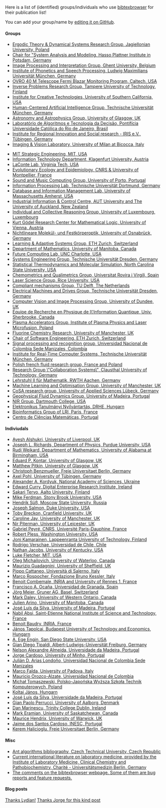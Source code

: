 Here is a list of (identified) groups/individuals who use [[http://www.monperrus.net/martin/bibtexbrowser/|bibtexbrowser]] for their publication list!

You can add your group/name by [[https://github.com/monperrus/bibtexbrowser/edit/master/bibtexbrowser-users.wiki|editing it on GitHub]].

==== Groups ====
* [[http://www.etds.im.uj.edu.pl/publications.php|Ergodic Theory & Dynamical Systems Research Group, Jagiellonian University, Poland]]
* [[http://hpi.de/de/giese/personen/prof-dr-holger-giese.html|Chair for "System Analysis and Modeling, Hasso Plattner Institute in Potsdam, Germany]]
* [[http://ipi.ugent.be/ipi/drupal/|Image Processing and Interpretation Group, Ghent University, Belgium]]
* [[http://www.phonetik.uni-muenchen.de/forschung/publikationen/index.php?lang=en|Institute of Phonetics and Speech Processing, Ludwig Maximilians Universität München, Germany]]
* [[http://www.astro.caltech.edu/ovroblazars/index.php?page=papers|OVRO 40 M Telescope Fermi Blazar Monitoring Program, Caltech, USA]]
* [[http://math.tut.fi/inversegroup/publications.php|Inverse Problems Research Group, Tampere University of Technology, Finland]]
* [[http://ict.usc.edu/publications.php|Institute for Creative Technologies, University of Southern California, USA]]
* [[http://hcai.in.tum.de/publications|Human-Centered Artificial Intelligence Group, Technische Universität München, Germany]]
* [[http://www.astro.gla.ac.uk/?page_id=865|Astronomy and Astrophysics Group, University of Glasgow, UK]]
* [[http://www.inf.puc-rio.br/~atd-lab/publicacoes.php|Laboratório de Algoritmos e Tecnologia da Decisão, Pontifícia Universidade Católica do Rio de Janeiro, Brasil]]
* [[http://www.iris-egris.de/en/publications?bib=irislit.bib&all|Institute for Regional Innovation and Social research - IRIS e.V., Tübingen, Germany]]
* [[http://www.ivl.disco.unimib.it/Publications/|Imaging &amp; Vision Laboratory, University of Milan at Bicocca, Italy]]
<!-- * [[|Groupe d&#039;Acoustique de l&#039;, Université de Sherbrooke, Canada]] -->
* [[http://strategic.mit.edu/bydate.php|MIT Strategic Engineering, MIT, USA]]
* [[http://www-itec.uni-klu.ac.at/bib/|Information Technology Department, Klagenfurt University, Austria]]
* [[http://lacontelab.org/publications.php|LaConte Lab, Virginia Tech, USA]]
* [[http://www.evolepid.org/pubs.php|Evolutionary Ecology and Epidemiology, CNRS &amp; University of Montpellier, France]]
* [[http://smc.inescporto.pt/publications.php?all=1|Sound and Music Computing Group, University of Porto, Portugal]]
* [[http://www.dt.e-technik.uni-dortmund.de/publikationen/papers/|Information Processing Lab, Technische Universität Dortmund, Germany]]
* [[http://dbgroup.cs.umass.edu/index.php?page=publications|Database and Information Management Lab, University of Massachusetts Amherst, USA]]
* [[http://www.i2c2.aut.ac.nz/Research/Publications.php|Industrial Information & Control Centre, AUT University and The University of Auckland, New Zealand]]
* [[http://icr.uni.lu/publications.php|Individual and Collective Reasoning Group, University of Luxembourg, Luxembourg]]
* [[http://www.logic.univie.ac.at/bibliography/bibtexbrowser.php|Kurt Gödel Research Center for Mathematical Logic, University of Vienna, Austria]]
* [[http://www.imlau.physik.uni-osnabrueck.de/Publikationen/index.php| Nichtlineare Molekül- und Festkörperoptik, University of Osnabrück, Germany]]
* [[http://las.ethz.ch/publications.php?all&bib=laspub.bib|Learning & Adaptive Systems Group, ETH Zurich, Switzerland]]
* [[http://www.math.umanitoba.ca/research/publications.php|Department of Mathematics, University of Manitoba, Canada]]
* [[http://fcl.uncc.edu/index.php?option=com_wrapper&view=wrapper&Itemid=56|Future Computing Lab, UNC Charlotte, USA]] 
* [[http://tu-dresden.de/die_tu_dresden/fakultaeten/fakultaet_informatik/sysa/se/publications/|Systems Engineering Group, Technische Universität Dresden, Germany]]
* [[http://turbo.che.ncsu.edu/publications.html|Statistical Thermodynamics and Molecular Simulation, North Carolina State University, USA]]
* [[http://www.quimica.urv.es/quimio/ang/maincat.html|Chemometrics and Qualimetrics Group, Universitat Rovira i Virgili, Spain]]
* [[http://www.ece.rice.edu/~lasersci/publications.php|Laser Science Group, Rice University, USA]]
* [[http://compliantmechanisms.3me.tudelft.nl/mw/index.php/Compliant_mechanisms|Compliant mechanisms Group, TU Delft, The Netherlands]]
* [[http://eeiema.et.tu-dresden.de/ema/publikationen.php|Electrical Machines and Drives Group, Technische Universität Dresden, Germany]]
* [[http://www.computing.dundee.ac.uk/projects/vision/publications.php|Computer Vision and Image Processing Group, University of Dundee, UK]]
* [[http://epiq.physique.usherbrooke.ca/?section=publications|Équipe de Recherche en Physique de l\'Information Quantique, Univ. Sherbrooke, Canada]]
* [[http://www.ifpilm.waw.pl/PAG/?id=publications|Plasma Accelerators Group, Institute of Plasma Physics and Laser Microfusion, Poland]]
* [[http://fluorine.ch.man.ac.uk/research/pubs.php|Fluorine Chemistry Research, University of Manchester, UK]]
* [[http://se.ethz.ch/publications/index.php|Chair of Software Engineering, ETH Zurich, Switzerland]]
* [[http://www.manizales.unal.edu.co/gta/signal/bibtexbrowser.php?bib=PublicacionesGrupo.bib|Signal processing and recognition group, Universidad Nacional de Colombia Sede Manizales, Colombia]]
* [[http://home.rcs.ei.tum.de/publications/|Institute for Real-Time Computer Systems, Technische Universität München, Germany]]
* [[http://sphere.meil.pw.edu.pl/index.php?id=publications|Polish french fluid research group, France and Poland]]
* [[http://cscw.in.tu-clausthal.de/publications.php?academic=|Research Group \"Collaboration Systems\", Clausthal University of Technology, Germany]]
* [[http://www.math2.rwth-aachen.de/de/forschung/publ|Lehrstuhl II für Mathematik, RWTH Aachen, Germany]]
* [[http://intranet.cs.man.ac.uk/mlo/publications.php|Machine Learning and Optimisation Group, University of Manchester, UK]]
* [[http://www.cosa.fh-luebeck.de/de/publications.html|CoSA research group, University of Applied Sciences Lübeck, Germany]]
* [[http://wakes.uma.pt/bibwakes.php|Geophysical Fluid Dynamics Group, University of Madeira, Portugal]]
* [[http://www.dartmouth.edu/~nir/bibtexbrowser.php?bib=bibs/2009.bib&all|NIR Group, Dartmouth College, USA]]
* [[http://www.drhe.drk.hu/etn/modulok/okt_profil/bibtexbrowser.php| Elektronikus Tanulmányi Nyilvántartás, DRHE, Hungarn]]
* [[http://bioinfo.lri.fr/publi/bibtexbrowser.php|Bioinformatics Group of LRI, Paris, France]]
* [[http://ccm.uma.pt/index.php?lab=pura&m=publications|Centro de Ciências Matemáticas, Portugal]]


==== Indiviudals ====
* [[http://cgi.csc.liv.ac.uk/~ash/Publications/|Ayesh Alshukri, University of Liverpool, UK]] 
* [[http://www.physics.purdue.edu/~richa152/publications.php|Joseph L. Richards, Department of Physics, Purdue University, USA]]
* [[http://people.cas.uab.edu/~weikard/papers/mybibtexbrowser.php?bib=all.bib&author=Rudi+Weikard|Rudi Weikard, Department of Mathematics, University of Alabama at Birmingham, USA]]
* [[http://www.astro.gla.ac.uk/users/eduard/papers/bibtexbrowser.php?bib=eduard.bib&all|Eduard P. Kontar, University of Glasgow, UK]]
* [[http://www.astro.gla.ac.uk/~matthew/conferences.php|Matthew Pitkin, University of Glasgow, UK]]
* [[http://christoph-benzmueller.de/|Christoph Benzmueller, Freie Universitaet Berlin, Germany]]
* [[http://www.striatedspace.de/publikationen|Axel Pohl, University of Tübingen, Germany]]
* [[http://www.imp.kiev.ua/~kord/papers/|Alexander A. Kordyuk, National Academy of Sciences, Ukraine]]
* [[http://www.edwardcurry.org/publications/|Edward Curry, Digital Enterprise Research Institute, Ireland]]
* [[http://www.tml.tkk.fi/~tervos/publications.php|Sakari Tervo, Aalto University, Finland]]
* [[http://www.cs.stonybrook.edu/~mferdman/#publications| Mike Ferdman, Stony Brook University, USA]]
* [[http://suess.sdf-eu.org/website/lang/en/pubs.php|Hendrik Süß, Moscow State University, Russia]]
* [[http://josephsalmon.eu/index.php?page=papers&lang=en|Joseph Salmon, Duke University, USA]]
* [[http://public.cranfield.ac.uk/c5354/publications/|Toby Breckon, Cranfield University, UK]]
* [[http://www.cs.man.ac.uk/~jayc/publications.php| Caroline Jay, University of Manchester, UK]]
* [[http://www.cs.le.ac.uk/people/npiterman/publications/bibtexbrowser.php?frameset&bib=publications.bib|Nir Piterman, University of Leicester, UK]]
* [[http://www.ceremade.dauphine.fr/~peyre/publications/|Gabriel Peyré, CNRS, Université Paris-Dauphine, France]]
* [[http://research.engineering.wustl.edu/~pless/pubs/publications.php|Robert Pless, Washington University, USA]]
* [[http://personal.lut.fi/users/joni.kamarainen/publications_type.html|Joni Kamarainen, Lappeenranta University of Technology, Finland]]
* [[http://vision.die.uchile.cl/~rverscha/pub.php|Rodrigo Verschae, Universidad de Chile, Chile]]
* [[http://cs.uky.edu/~jacobs/publications.html|Nathan Jacobs, University of Kentucky, USA]]
* [[http://people.csail.mit.edu/lukesf/publications/|Luke Fletcher, MIT, USA]]
* [[http://ece.uwaterloo.ca/~olegm/publications.php|Oleg Michailovich, University of Waterloo, Canada]]
* [[http://mguadagnini.staff.shef.ac.uk/publications/|Maurizio Guadagnini, University of Sheffield, UK]]
* [[http://www.dia.unisa.it/professori/cattaneo/bibtexbrowser.php?bib=personal.bibp|Pippo Cattaneo, Università di Salerno, Italy]]
* [[http://dkm.fbk.eu/rospocher/pubs.php|Marco Rospocher, Fondazione Bruno Kessler, Italy]]
* [[http://www.combemale.fr/?p=publication|Benoit Combemale, INRIA and University of Rennes 1, France]]
* [[http://www.ugr.es/~focana/bibtexbrowser.php?bib=curepaco.bib|Francisco A. Ocaña, Universidad de Granada, Spain]]
* [[http://vint.de/pub.php|Jörg Meier, Gruner AG, Basel, Switzerland]]
* [[http://markdaley.org/pubs/bibtexbrowser.php?bib=daleybib.bib&all|Mark Daley, University of Western Ontario, Canada]]
* [[http://www.math.umanitoba.ca/~jarino/cgi-bin/bibtexbrowser.php?bib=biblio_JA.bib|Julien Arino, University of Manitoba, Canada]]
* [[http://dme.uma.pt/people/faculty/jose.luis.silva/page5/page5.html|José Luís da Silva, University of Madeira, Portugal]]
* [[http://absi.nabil.free.fr/|Nabil Absi, Saint-Etienne National Institute of Science and Technology, France]]
* [[http://www.irisa.fr/triskell/perso_pro/bbaudry/publications.php|Benoit Baudry, INRIA, France]]
* [[http://opti.tmit.bme.hu/~tapolcai/publist.php|János Tapolcai, Budapest University of Technology and Economics, Hungarn]]
* [[http://attila.sdsu.edu/~engin/publications.php|A. Ege Engin, San Diego State University, USA]]
* [[http://srl.informatik.uni-freiburg.de/~tipaldi/Publications.html|Gian Diego Tipaldi, Albert-Ludwigs-Universität Freiburg, Germany]]
* [[http://landau.uma.pt/nelson/Research/Pub/bibtexbrowser.php?frameset&bib=nelson.bib| Nelson Alexandre Almeida, Universidade da Madeira, Portugal]]
* [[http://jorgecardoso.eu/publications.php|Jorge Cardoso, University of Minho, Portugal]] 
* [[http://jdariasl.zobyhost.com/publications.php|Julián D. Arias Londoño, Universidad Nacional de Colombia Sede Manizales]]
* [[http://www.f-systems.it/#pubbl|Marco Falda, University of Padova, Italy]]
* [[http://www.docentes.unal.edu.co/morozcoa/docs/publications.php|Mauricio Orozco-Alzate, Universidad Nacional de Colombia]]
* [[http://tomaszew.pjwstk.edu.pl/tomaszew/tomaszew.php|Micha&#322; Tomaszewski, Polsko-Japo&#324;ska Wy&#380;sza Szko&#322;a Technik Komputerowych, Poland]]
* [[http://wigner.elte.hu/~koltai/pub/|Koltai János, Hungarn]]
* [[http://dme.uma.pt/luis/page5/bibtexbrowser.php?bib=jluisbib.bib|José Luís da Silva, Universidade da Madeira, Portugal]]
* [[http://kom.aau.dk/~gpp/publications.php?l=EN|Gian Paolo Perrucci, University of Aalborg, Denmark]]
* [[https://www.cs.tcd.ie/~marined/publications.php|Dan Marinescu, Trinity College Dublin, Ireland]]
* [[http://www.cs.usask.ca/home/eramian/bib/Refereed_Journal_Articles.php|Mark Eramian, University of Saskatchewan, Canada]]
* [[http://grapple.dcs.warwick.ac.uk/bibtexbrowser/maurice.php|Maurice Hendrix, University of Warwick, UK]]
* [[http://telecom.inescporto.pt/~jsc/bibtexbrowser.php|Jaime dos Santos Cardoso, INESC, Portugal]]
* [[http://halicioglu.de/#Publications|Kerem Halicioglu, Freie Universitaet Berlin, Germany]]

==== Misc ====
* [[http://kovarik.felk.cvut.cz/ant-algorithms/bibtexbrowser-original.php|Ant algorithms bibliography, Czech Technical University, Czech Republic]]
* [[https://aktuelle-literatur-zur-laboratoriumsmedizin-ilp.charite.de/bibtexbrowser.php?frameset&bib=lit-auswahl.bib|Current international literature on laboratory medicine, provided by the Institute of Laboratory Medicine, Clinical Chemistry and Pathobiochemistry, Charité - Universitätsmedizin Berlin, Germany]]
* [[http://www.monperrus.net/martin/bibtexbrowser/comments|The comments on the bibtexbrowser webpage. Some of them are bug reports and feature requests.]]

==== Blog posts ==== 
[[http://murmurlydian.blogspot.com/2009/03/bib-browser.html|Thanks Lydian!]]
[[http://jorgecardoso.eu/blog/index.php?/archives/154-Bibtexbrowser.html|Thanks Jorge for this kind post]]
